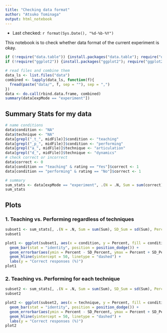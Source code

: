 ```yaml
---
title: "Checking data format"
author: "Atsuko Tominaga"
output: html_notebook
---
```


- Last checked: `r format(Sys.Date(), "%d-%b-%Y")`

This notebook is to check whether data format of the current experiment is okay.

```r
if (!require("data.table")) {install.packages("data.table"); require("data.table")}
if (!require("ggplot2")) {install.packages("ggplot2"); require("ggplot2")}
```

```r
# read files and combine them
data_ls <- list.files("data")
combined <- lapply(data_ls, function(f){
  fread(paste("data/", f, sep = ""), sep = ",")
})
data <- do.call(rbind.data.frame, combined)
summary(data[expMode == "experiment"])
```

## Summary Stats for my data
```r
# name conditions
data$condition <- "NA"
data$technique <- "NA"
data[grepl("_t_", midFile)]$condition <- "teaching"
data[grepl("_p_", midFile)]$condition <- "performing"
data[grepl("a_", midFile)]$technique <- "articulation"
data[grepl("d_", midFile)]$technique <- "dynamics"
# check correct or incorrect
data$correct <- 0
data[condition == "teaching" & rating == "Yes"]$correct <- 1
data[condition == "performing" & rating == "No"]$correct <- 1

# summary
sum_stats <- data[expMode == "experiment", .(N = .N, Sum = sum(correct), Percent = (sum(correct)/24)*100), by = .(condition, technique, subjectNumber)]
sum_stats
```

## Plots
### 1. Teaching vs. Performing regardless of techniques
```r
subset1 <- sum_stats[, .(N = .N, Sum = sum(Sum), SD_Sum = sd(Sum), Percent = sum(Sum)/(48*2)*100, SD_Percent = sd(Sum)/(48*2)*100), by = .(condition)]
subset1

plot1 <- ggplot(subset1, aes(x = condition, y = Percent, fill = condition)) +
  geom_bar(stat = "identity", position = position_dodge()) +
  geom_errorbar(aes(ymin = Percent - SD_Percent, ymax = Percent + SD_Percent), width = .2, position = position_dodge(.9)) +
  geom_hline(yintercept = 50, linetype = "dashed") +
  labs(y = "Correct responses (%)")
plot1
```

### 2. Teaching vs. Performing for each technique
```r
subset2 <- sum_stats[, .(N = .N, Sum = sum(Sum), SD_Sum = sd(Sum), Percent = sum(Sum)/(24*2)*100, SD_Percent = sd(Sum)/(24*2)*100), by = .(condition, technique)]
subset2

plot2 <- ggplot(subset2, aes(x = technique, y = Percent, fill = condition)) +
  geom_bar(stat = "identity", position = position_dodge()) +
  geom_errorbar(aes(ymin = Percent - SD_Percent, ymax = Percent + SD_Percent), width = .2, position = position_dodge(.9)) +
  geom_hline(yintercept = 50, linetype = "dashed") +
  labs(y = "Correct responses (%)")
plot2
```
